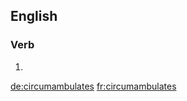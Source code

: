 ==English==

===Verb===
{{head|en}}

# {{en-third-person singular of|circumambulate}}

[[de:circumambulates]]
[[fr:circumambulates]]